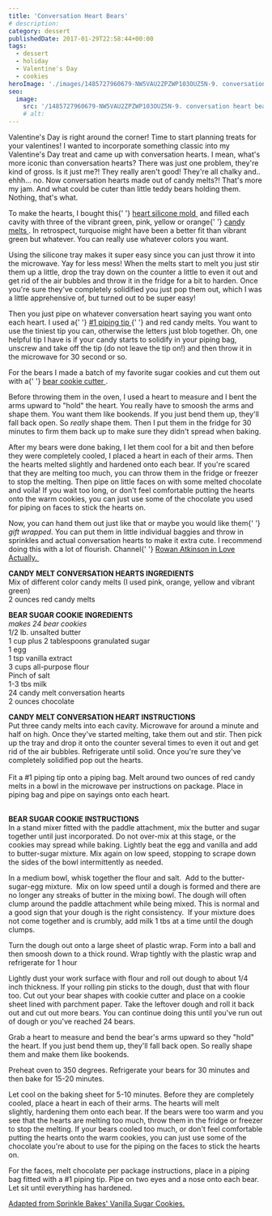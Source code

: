 ```yaml
---
title: 'Conversation Heart Bears'
# description:
category: dessert
publishedDate: 2017-01-29T22:58:44+00:00
tags:
  - dessert
  - holiday
  - Valentine's Day
  - cookies
heroImage: './images/1485727960679-NW5VAU2ZPZWP103OUZ5N-9. conversation heart bears.webp'
seo:
  image:
    src: '/1485727960679-NW5VAU2ZPZWP103OUZ5N-9. conversation heart bears.webp'
    # alt:
---
```



<div class="sqs-html-content">
	<p>
		Valentine's Day is right around the corner! Time to start planning treats
		for your valentines! I wanted to incorporate something classic into my
		Valentine's Day treat and came up with conversation hearts. I mean, what's
		more iconic than conversation hearts? There was just one problem, they're
		kind of gross. Is it just me?! They really aren't good! They're all chalky
		and.. ehhh... no. Now conversation hearts made out of candy melts?! That's
		more my jam. And what could be cuter than little teddy bears holding them.
		Nothing, that's what.
	</p>
</div>
<div
	class="image-block-outer-wrapper layout-caption-hidden design-layout-inline"
	data-test="image-block-inline-outer-wrapper"
>
	<figure class="sqs-block-image-figure intrinsic">
		<div
			class="image-block-wrapper"
			data-animation-role="image"
			data-animation-override=""
		>
			<div class="sqs-image-shape-container-element has-aspect-ratio">
				<Picture
					src={ContentImage1}
					alt="conversation heart bears | sarah makes stuff"
				></Picture>
			</div>
		</div>
	</figure>
</div>
<div class="sqs-html-content">
	<p>
		To make the hearts, I bought this{' '}
		<a
			target="_blank"
			href="https://www.amazon.com/Wilton-2105-4909-Heart-24-Cavity-Silicone/dp/B0086XHB1Y/ref=pd_rhf_gw_p_img_6?_encoding=UTF8&amp;psc=1&amp;refRID=AGRQAGKKK4P0XKZAJA47"
		>
			heart silicone mold
		</a>
		 and filled each cavity with three of the vibrant green, pink, yellow or
		orange{' '}
		<a
			target="_blank"
			href="http://www.wilton.com/candy-melts-candy/pg_candymelts.html"
		>
			candy melts
		</a>
		. In retrospect, turquoise might have been a better fit than vibrant green
		but whatever. You can really use whatever colors you want.
	</p>
</div>
<div
	class="image-block-outer-wrapper layout-caption-hidden design-layout-inline"
	data-test="image-block-inline-outer-wrapper"
>
	<figure class="sqs-block-image-figure intrinsic">
		<div
			class="image-block-wrapper"
			data-animation-role="image"
			data-animation-override=""
		>
			<div class="sqs-image-shape-container-element has-aspect-ratio">
				<Picture
					src={ContentImage2}
					alt="conversation heart bears | sarah makes stuff"
				></Picture>
			</div>
		</div>
	</figure>
</div>
<div class="sqs-html-content">
	<p>
		Using the silicone tray makes it super easy since you can just throw it into
		the microwave. Yay for less mess! When the melts start to melt you just stir
		them up a little, drop the tray down on the counter a little to even it out
		and get rid of the air bubbles and throw it in the fridge for a bit to
		harden. Once you're sure they've completely solidified you just pop them
		out, which I was a little apprehensive of, but turned out to be super easy!
	</p>
</div>
<div
	class="image-block-outer-wrapper layout-caption-hidden design-layout-inline"
	data-test="image-block-inline-outer-wrapper"
>
	<figure class="sqs-block-image-figure intrinsic">
		<div
			class="image-block-wrapper"
			data-animation-role="image"
			data-animation-override=""
		>
			<div class="sqs-image-shape-container-element has-aspect-ratio">
				<Picture
					src={ContentImage3}
					alt="conversation heart bears | sarah makes stuff"
				></Picture>
			</div>
		</div>
	</figure>
</div>
<div class="sqs-html-content">
	<p>
		Then you just pipe on whatever conversation heart saying you want onto each
		heart. I used a{' '}
		<a
			target="_blank"
			href="https://www.amazon.com/Wilton-1-Round-Decorating-Tip/dp/B004AT3XCO"
		>
			#1 piping tip
		</a>{' '}
		and red candy melts. You want to use the tiniest tip you can, otherwise the
		letters just blob together. Oh, one helpful tip I have is if your candy
		starts to solidify in your piping bag, unscrew and take off the tip (do not
		leave the tip on!) and then throw it in the microwave for 30 second or so. 
	</p>
</div>
<div
	class="image-block-outer-wrapper layout-caption-hidden design-layout-inline"
	data-test="image-block-inline-outer-wrapper"
>
	<figure class="sqs-block-image-figure intrinsic">
		<div
			class="image-block-wrapper"
			data-animation-role="image"
			data-animation-override=""
		>
			<div class="sqs-image-shape-container-element has-aspect-ratio">
				<Picture
					src={ContentImage4}
					alt="conversation heart bears | sarah makes stuff"
				></Picture>
			</div>
		</div>
	</figure>
</div>
<div class="sqs-html-content">
	<p>
		For the bears I made a batch of my favorite sugar cookies and cut them out
		with a{' '}
		<a
			target="_blank"
			href="https://www.amazon.com/Wilton-Metal-Cookie-Cutter-green/dp/B004EBQ1P4/ref=sr_1_3?ie=UTF8&amp;qid=1485696862&amp;sr=8-3&amp;keywords=bear+cookie+cutter"
		>
			bear cookie cutter
		</a>
		.
	</p>
</div>
<div
	class="image-block-outer-wrapper layout-caption-hidden design-layout-inline"
	data-test="image-block-inline-outer-wrapper"
>
	<figure class="sqs-block-image-figure intrinsic">
		<div
			class="image-block-wrapper"
			data-animation-role="image"
			data-animation-override=""
		>
			<div class="sqs-image-shape-container-element has-aspect-ratio">
				<Picture
					src={ContentImage5}
					alt="conversation heart bears | sarah makes stuff"
				></Picture>
			</div>
		</div>
	</figure>
</div>
<div class="sqs-html-content">
	<p>
		Before throwing them in the oven, I used a heart to measure and I bent the
		arms upward to "hold" the heart. You really have to smoosh the arms and
		shape them. You want them like bookends. If you just bend them up, they'll
		fall back open. So <em>really</em> shape them. Then I put them in the fridge
		for 30 minutes to firm them back up to make sure they didn't spread when
		baking. 
	</p>
</div>
<div
	class="image-block-outer-wrapper layout-caption-hidden design-layout-inline"
	data-test="image-block-inline-outer-wrapper"
>
	<figure class="sqs-block-image-figure intrinsic">
		<div
			class="image-block-wrapper"
			data-animation-role="image"
			data-animation-override=""
		>
			<div class="sqs-image-shape-container-element has-aspect-ratio">
				<Picture
					src={ContentImage6}
					alt="conversation heart bears | sarah makes stuff"
				></Picture>
			</div>
		</div>
	</figure>
</div>
<div class="sqs-html-content">
	<p>
		After my bears were done baking, I let them cool for a bit and then before
		they were completely cooled, I placed a heart in each of their arms. Then
		the hearts melted slightly and hardened onto each bear. If you're scared
		that they are melting too much, you can throw them in the fridge or freezer
		to stop the melting. Then pipe on little faces on with some melted chocolate
		and voila! If you wait too long, or don't feel comfortable putting the
		hearts onto the warm cookies, you can just use some of the chocolate you
		used for piping on faces to stick the hearts on. 
	</p>
</div>
<div
	class="image-block-outer-wrapper layout-caption-hidden design-layout-inline"
	data-test="image-block-inline-outer-wrapper"
>
	<figure class="sqs-block-image-figure intrinsic">
		<div
			class="image-block-wrapper"
			data-animation-role="image"
			data-animation-override=""
		>
			<div class="sqs-image-shape-container-element has-aspect-ratio">
				<Picture
					src={ContentImage7}
					alt="conversation heart bears | sarah makes stuff"
				></Picture>
			</div>
		</div>
	</figure>
</div>
<div class="sqs-html-content">
	<p>
		Now, you can hand them out just like that or maybe you would like them{' '}
		<em>gift wrapped. </em>You can put them in little individual baggies and
		throw in sprinkles and actual conversation hearts to make it extra cute. I
		recommend doing this with a lot of flourish. Channel{' '}
		<a target="_blank" href="https://www.youtube.com/watch?v=1C_hd1y8ncU">
			Rowan Atkinson in Love Actually.
		</a>
		 
	</p>
</div>
<div
	class="image-block-outer-wrapper layout-caption-hidden design-layout-inline"
	data-test="image-block-inline-outer-wrapper"
>
	<figure class="sqs-block-image-figure intrinsic">
		<div
			class="image-block-wrapper"
			data-animation-role="image"
			data-animation-override=""
		>
			<div class="sqs-image-shape-container-element has-aspect-ratio">
				<Picture
					src={ContentImage8}
					alt="conversation heart bears | sarah makes stuff"
				></Picture>
			</div>
		</div>
	</figure>
</div>
<div class="sqs-html-content">
	<p>
		<strong>CANDY MELT CONVERSATION HEARTS INGREDIENTS</strong>
		<br />
		Mix of different color candy melts (I used pink, orange, yellow and vibrant
		green)
		<br />2 ounces red candy melts
	</p>
	<p>
		<strong>BEAR SUGAR COOKIE INGREDIENTS</strong>
		<br />
		<em>makes 24 bear cookies</em>
		<br />
		<span>
			1/2 lb. unsalted butter
			<br />1 cup plus 2 tablespoons granulated sugar
			<br />1 egg
			<br />1 tsp vanilla extract
		</span>
		<br />
		<span>
			3 cups all-purpose flour
			<br />
			Pinch of salt
			<br />
			1-3 tbs milk
			<br />
			24 candy melt conversation hearts
			<br />2 ounces chocolate
		</span>
	</p>
	<p>
		<strong>CANDY MELT CONVERSATION HEART INSTRUCTIONS</strong>
		<br />
		Put three candy melts into each cavity. Microwave for around a minute and
		half on high. Once they've started melting, take them out and stir. Then
		pick up the tray and drop it onto the counter several times to even it out
		and get rid of the air bubbles. Refrigerate until solid. Once you're sure
		they've completely solidified pop out the hearts. 
		<br />
		<br />
		Fit a #1 piping tip onto a piping bag. Melt around two ounces of red candy
		melts in a bowl in the microwave per instructions on package. Place in
		piping bag and pipe on sayings onto each heart. 
	</p>
	<p>
		<br />
		<strong>BEAR SUGAR COOKIE INSTRUCTIONS</strong>
		<br />
		In a stand mixer fitted with the paddle attachment, mix the butter and sugar
		together until just incorporated. Do not over-mix at this stage, or the
		cookies may spread while baking. Lightly beat the egg and vanilla and add to
		butter-sugar mixture. Mix again on low speed, stopping to scrape down the
		sides of the bowl intermittently as needed.
	</p>
	<p>
		In a medium bowl, whisk together the flour and salt.  Add to the
		butter-sugar-egg mixture.  Mix on low speed until a dough is formed and
		there are no longer any streaks of butter in the mixing bowl. The dough will
		often clump around the paddle attachment while being mixed. This is normal
		and a good sign that your dough is the right consistency.  If your mixture
		does not come together and is crumbly, add milk 1 tbs at a time until the
		dough clumps.
	</p>
	<p>
		Turn the dough out onto a large sheet of plastic wrap. Form into a ball and
		then smoosh down to a thick round. Wrap tightly with the plastic wrap and
		refrigerate for 1 hour
	</p>
	<p>
		Lightly dust your work surface with flour and roll out dough to about 1/4
		inch thickness. If your rolling pin sticks to the dough, dust that with
		flour too. Cut out your bear shapes with cookie cutter and place on a cookie
		sheet lined with parchment paper. Take the leftover dough and roll it back
		out and cut out more bears. You can continue doing this until you've run out
		of dough or you've reached 24 bears.
	</p>
	<p>
		Grab a heart to measure and bend the bear's arms upward so they "hold" the
		heart. If you just bend them up, they'll fall back open. So really shape
		them and make them like bookends.
	</p>
	<p>
		Preheat oven to 350 degrees. Refrigerate your bears for 30 minutes and then
		bake for 15-20 minutes.
	</p>
	<p>
		Let cool on the baking sheet for 5-10 minutes. Before they are completely
		cooled, place a heart in each of their arms. The hearts will melt
		slightly, hardening them onto each bear. If the bears were too warm and you
		see that the hearts are melting too much, throw them in the fridge or
		freezer to stop the melting. If your bears cooled too much, or don't feel
		comfortable putting the hearts onto the warm cookies, you can just use some
		of the chocolate you're about to use for the piping on the faces to stick
		the hearts on. 
	</p>
	<p>
		For the faces, melt chocolate per package instructions, place in a piping
		bag fitted with a #1 piping tip. Pipe on two eyes and a nose onto each bear.
		Let sit until everything has hardened.
	</p>
	<p>
		<a
			target="_blank"
			href="http://www.sprinklebakes.com/2013/02/jeweled-heart-sugar-cookies.html"
		>
			Adapted from Sprinkle Bakes' Vanilla Sugar Cookies.
		</a>
	</p>
</div>
